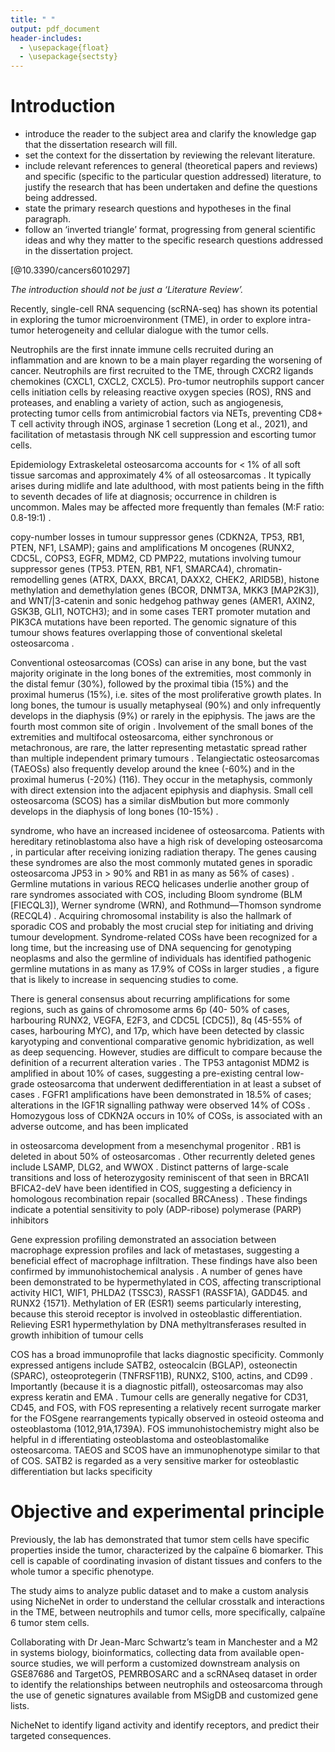 ```yaml
---
title: " "
output: pdf_document
header-includes:
  - \usepackage{float}
  - \usepackage{sectsty}
---
```


\large 
# Introduction
\large 

- introduce the reader to the subject area and clarify the knowledge gap that the dissertation research will fill.
- set the context for the dissertation by reviewing the relevant literature.
- include relevant references to general (theoretical papers and reviews) and specific (specific to the particular question addressed) literature, to justify the research that has been undertaken and define the questions being addressed.
- state the primary research questions and hypotheses in the final paragraph.
- follow an ‘inverted triangle’ format, progressing from general scientific ideas and why they matter to the specific research questions addressed in the dissertation project. 

[@10.3390/cancers6010297]

*The introduction should not be just a ‘Literature Review’.*

Recently, single-cell RNA sequencing (scRNA-seq) has shown its potential in exploring the tumor microenvironment (TME), in order to explore intra-tumor heterogeneity and cellular dialogue with the tumor cells. 

Neutrophils are the first innate immune cells recruited during an inflammation and are known to be a main player regarding the worsening of cancer. Neutrophils are first recruited to the TME, through CXCR2 ligands chemokines (CXCL1, CXCL2, CXCL5). Pro-tumor neutrophils support cancer cells initiation cells by releasing reactive oxygen species (ROS), RNS and proteases, and enabling a variety of action, such as angiogenesis, protecting tumor cells from antimicrobial factors via NETs, preventing CD8+ T cell activity through iNOS, arginase 1 secretion (Long et al., 2021), and facilitation of metastasis through NK cell suppression and escorting tumor cells. 

 

Epidemiology Extraskeletal osteosarcoma accounts for < 1% of all soft tissue sarcomas and approximately 4% of all osteosarcomas . It typically arises during midlife and late adulthood, with most patients being in the fifth to seventh decades of life at diagnosis; occurrence in children is uncommon. Males may be affected more frequently than females (M:F ratio: 0.8-19:1) . 

copy-number losses in tumour suppressor genes (CDKN2A, TP53, RB1, PTEN, NF1, LSAMP); gains and amplifications M oncogenes (RUNX2, CDC5L, COPS3, EGFR, MDM2, CD PMP22\, mutations involving tumour suppressor genes (TP53. PTEN, RB1, NF1, SMARCA4), chromatin-remodelling genes (ATRX, DAXX, BRCA1, DAXX2, CHEK2, ARID5B), histone methylation and demethylation genes (BCOR, DNMT3A, MKK3 [MAP2K3]), and WNT/|3-catenin and sonic hedgehog pathway genes (AMER1, AXIN2, GSK3B, GLI1, NOTCH3); and in some cases TERT promoter mutation and PIK3CA mutations have been reported. The genomic signature of this tumour shows features overlapping those of conventional skeletal osteosarcoma . 

 

 

Conventional osteosarcomas (COSs) can arise in any bone, but the vast majority originate in the long bones of the extremities, most commonly in the distal femur (30%), followed by the proximal tibia (15%) and the proximal humerus (15%), i.e. sites of the most proliferative growth plates. In long bones, the tumour is usually metaphyseal (90%) and only infrequently develops in the diaphysis (9%) or rarely in the epiphysis. The jaws are the fourth most common site of origin . Involvement of the small bones of the extremities and multifocal osteosarcoma, either synchronous or metachronous, are rare, the latter representing metastatic spread rather than multiple independent primary tumours . Telangiectatic osteosarcomas (TAEOSs) also frequently develop around the knee (-60%) and in the proximal humerus (-20%) (116). They occur in the metaphysis, commonly with direct extension into the adjacent epiphysis and diaphysis. Small cell osteosarcoma (SCOS) has a similar disMbution but more commonly develops in the diaphysis of long bones (10-15%) . 

syndrome, who have an increased incidenee of osteosarcoma. Patients with hereditary retinoblastoma also have a high risk of developing osteosarcoma , in particular after receiving ionizing radiation therapy. The genes causing these syndromes are also the most commonly mutated genes in sporadic osteosarcoma JP53 in > 90% and RB1 in as many as 56% of cases) . Germline mutations in various RECQ helicases underlie another group of rare syndromes associated with COS, including Bloom syndrome (BLM [FIECQL3]), Werner syndrome (WRN), and Rothmund—Thomson syndrome (RECQL4) . Acquiring chromosomal instability is also the hallmark of sporadic COS and probably the most crucial step for initiating and driving tumour development. Syndrome-related COSs have been recognized for a long time, but the increasing use of DNA sequencing for genotyping neoplasms and also the germline of individuals has identified pathogenic germline mutations in as many as 17.9% of COSs in larger studies , a figure that is likely to increase in sequencing studies to come. 

There is general consensus about recurring amplifications for some regions, such as gains of chromosome arms 6p (40- 50% of cases, harbouring RUNX2, VEGFA, E2F3, and CDC5L [CDC5]), 8q (45-55% of cases, harbouring MYC), and 17p, which have been detected by classic karyotyping and conventional comparative genomic hybridization, as well as deep sequencing. However, studies are difficult to compare because the definition of a recurrent alteration varies . The TP53 antagonist MDM2 is amplified in about 10% of cases, suggesting a pre-existing central low-grade osteosarcoma that underwent dedifferentiation in at least a subset of cases . FGFR1 amplifications have been demonstrated in 18.5% of cases; alterations in the IGF1R signalling pathway were observed 14% of COSs . Homozygous loss of CDKN2A occurs in 10% of COSs, is associated with an adverse outcome, and has been implicated 

in osteosarcoma development from a mesenchymal progenitor . RB1 is deleted in about 50% of osteosarcomas . Other recurrently deleted genes include LSAMP, DLG2, and WWOX . Distinct patterns of large-scale transitions and loss of heterozygosity reminiscent of that seen in BRCA1I BFlCA2-deV have been identified in COS, suggesting a deficiency in homologous recombination repair (socalled BRCAness) . These findings indicate a potential sensitivity to poly (ADP-ribose) polymerase (PARP) inhibitors  

Gene expression profiling demonstrated an association between macrophage expression profiles and lack of metastases, suggesting a beneficial effect of macrophage infiltration. These findings have also been confirmed by immunohistochemical analysis . A number of genes have been demonstrated to be hypermethylated in COS, affecting transcriptional activity HIC1, WIF1, PHLDA2 (TSSC3), RASSF1 (RASSF1A), GADD45. and RUNX2 {1571}. Methylation of ER (ESR1) seems particularly interesting, because this steroid receptor is involved in osteoblastic differentiation. Relieving ESR1 hypermethylation by DNA methyltransferases resulted in growth inhibition of tumour cells 

COS has a broad immunoprofile that lacks diagnostic specificity. Commonly expressed antigens include SATB2, osteocalcin (BGLAP), osteonectin (SPARC), osteoprotegerin (TNFRSF11B), RUNX2, S100, actins, and CD99 . Importantly (because it is a diagnostic pitfall), osteosarcomas may also express keratin and EMA . Tumour cells are generally negative for CD31, CD45, and FOS, with FOS representing a relatively recent surrogate marker for the FOSgene rearrangements typically observed in osteoid osteoma and osteoblastoma (1012,91A,1739A). FOS immunohistochemistry might also be helpful in d ifferentiating osteoblastoma and osteoblastomalike osteosarcoma. TAEOS and SCOS have an immunophenotype similar to that of COS. SATB2 is regarded as a very sensitive marker for osteoblastic differentiation but lacks specificity 


# Objective and experimental principle

Previously, the lab has demonstrated that tumor stem cells have specific properties inside the tumor, characterized by the calpaïne 6 biomarker. This cell is capable of coordinating invasion of distant tissues and confers to the whole tumor a specific phenotype. 

The study aims to analyze public dataset and to make a custom analysis using NicheNet in order to understand the cellular crosstalk and interactions in the TME, between neutrophils and tumor cells, more specifically, calpaïne 6 tumor stem cells. 

Collaborating with Dr Jean-Marc Schwartz’s team in Manchester and a M2 in systems biology, bioinformatics, collecting data from available open-source studies, we will perform a customized downstream analysis on GSE87686 and TargetOS, PEMRBOSARC and a scRNAseq dataset in order to identify the relationships between neutrophils and osteosarcoma through the use of genetic signatures available from MSigDB and customized gene lists. 

NicheNet to identify ligand activity and identify receptors, and predict their targeted consequences. 
